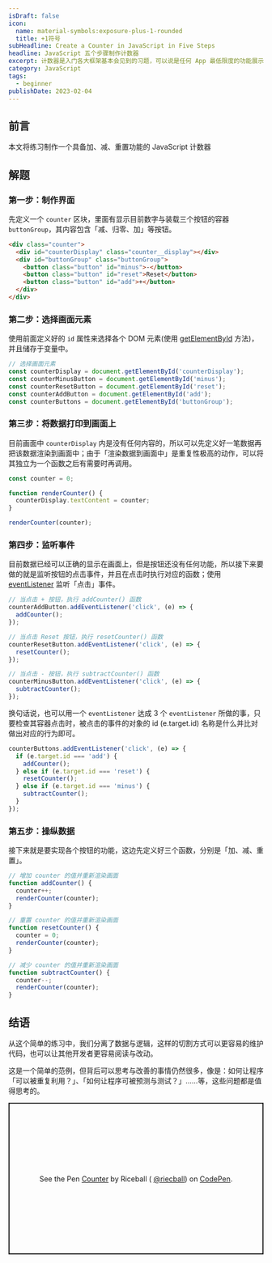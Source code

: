 ```yaml
---
isDraft: false
icon:
  name: material-symbols:exposure-plus-1-rounded
  title: +1符号
subHeadline: Create a Counter in JavaScript in Five Steps
headline: JavaScript 五个步骤制作计数器
excerpt: 计数器是入门各大框架基本会见到的习题，可以说是任何 App 最低限度的功能展示。这次使用原生的 JavaScript 来重现该题目，并且一步一步的思考并改善结果，本篇文章将会练习制作一个具备加、减、重制功能的 JavaScript 计数器。
category: JavaScript
tags:
  - beginner
publishDate: 2023-02-04
---
```


## 前言

<Info type="info">本文将练习制作一个具备加、减、重置功能的 JavaScript 计数器</Info>

## 解题

### 第一步：制作界面

先定义一个 `counter` 区块，里面有显示目前数字与装载三个按钮的容器`buttonGroup`，其内容包含「减、归零、加」等按钮。

```html
<div class="counter">
  <div id="counterDisplay" class="counter__display"></div>
  <div id="buttonGroup" class="buttonGroup">
    <button class="button" id="minus">-</button>
    <button class="button" id="reset">Reset</button>
    <button class="button" id="add">+</button>
  </div>
</div>
```

### 第二步：选择画面元素

使用前面定义好的 `id` 属性来选择各个 DOM 元素(使用 [getElementById](https://developer.mozilla.org/en-US/docs/Web/API/Document/getElementById) 方法)，并且储存于变量中。

```javascript
// 选择画面元素
const counterDisplay = document.getElementById('counterDisplay');
const counterMinusButton = document.getElementById('minus');
const counterResetButton = document.getElementById('reset');
const counterAddButton = document.getElementById('add');
const counterButtons = document.getElementById('buttonGroup');
```

### 第三步：将数据打印到画面上

目前画面中 `counterDisplay` 内是没有任何内容的，所以可以先定义好一笔数据再把该数据渲染到画面中；由于「渲染数据到画面中」是重复性极高的动作，可以将其独立为一个函数之后有需要时再调用。

```javascript
const counter = 0;

function renderCounter() {
  counterDisplay.textContent = counter;
}

renderCounter(counter);
```

### 第四步：监听事件

目前数据已经可以正确的显示在画面上，但是按钮还没有任何功能，所以接下来要做的就是监听按钮的点击事件，并且在点击时执行对应的函数；使用 [eventListener](https://developer.mozilla.org/zh-TW/docs/Web/API/EventTarget/addEventListener) 监听「点击」事件。

```javascript
// 当点击 + 按钮，执行 addCounter() 函数
counterAddButton.addEventListener('click', (e) => {
  addCounter();
});

// 当点击 Reset 按钮，执行 resetCounter() 函数
counterResetButton.addEventListener('click', (e) => {
  resetCounter();
});

// 当点击 - 按钮，执行 subtractCounter() 函数
counterMinusButton.addEventListener('click', (e) => {
  subtractCounter();
});
```

换句话说，也可以用一个 `eventListener` 达成 3 个 `eventListener` 所做的事，只要检查其容器点击时，被点击的事件的对象的 id (e.target.id) 名称是什么并比对做出对应的行为即可。

```javascript
counterButtons.addEventListener('click', (e) => {
  if (e.target.id === 'add') {
    addCounter();
  } else if (e.target.id === 'reset') {
    resetCounter();
  } else if (e.target.id === 'minus') {
    subtractCounter();
  }
});
```

### 第五步：操纵数据

接下来就是要实现各个按钮的功能，这边先定义好三个函数，分别是「加、减、重置」。

```javascript
// 增加 counter 的值并重新渲染画面
function addCounter() {
  counter++;
  renderCounter(counter);
}

// 重置 counter 的值并重新渲染画面
function resetCounter() {
  counter = 0;
  renderCounter(counter);
}

// 减少 counter 的值并重新渲染画面
function subtractCounter() {
  counter--;
  renderCounter(counter);
}
```

## 结语

从这个简单的练习中，我们分离了数据与逻辑，这样的切割方式可以更容易的维护代码，也可以让其他开发者更容易阅读与改动。

这是一个简单的范例，但背后可以思考与改善的事情仍然很多，像是：如何让程序「可以被重复利用？」、「如何让程序可被预测与测试？」……等，这些问题都是值得思考的。

<p
  class="codepen"
  data-height="300"
  data-default-tab="result"
  data-slug-hash="XWBxORG"
  data-preview="true"
  data-editable="true"
  data-user="riecball"
  style="height: 300px; box-sizing: border-box; display: flex; align-items: center; justify-content: center; border: 2px solid; margin: 1em 0; padding: 1em;"
>
  <span>
    See the Pen <a href="https://codepen.io/riecball/pen/XWBxORG">Counter</a> by Riceball (
    <a href="https://codepen.io/riecball">@riecball</a>) on <a href="https://codepen.io">CodePen</a>.
  </span>
</p>
<script async src="https://cpwebassets.codepen.io/assets/embed/ei.js"></script>
